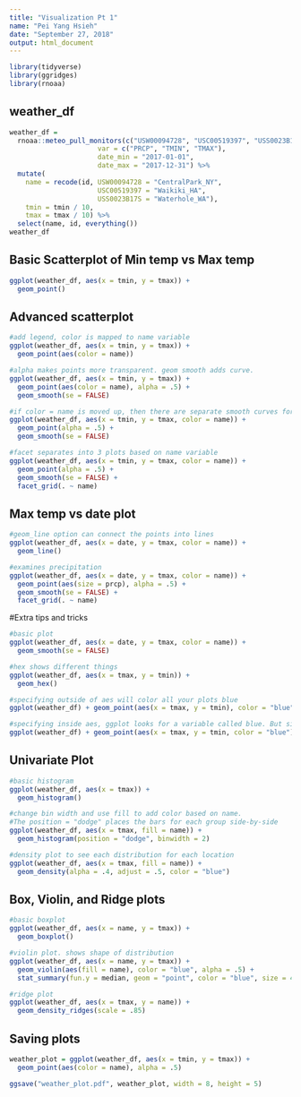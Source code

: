 ```yaml
---
title: "Visualization Pt 1"
name: "Pei Yang Hsieh"
date: "September 27, 2018"
output: html_document
---
```


```r
library(tidyverse)
library(ggridges)
library(rnoaa)
```

## weather_df

```r
weather_df = 
  rnoaa::meteo_pull_monitors(c("USW00094728", "USC00519397", "USS0023B17S"),
                      var = c("PRCP", "TMIN", "TMAX"), 
                      date_min = "2017-01-01",
                      date_max = "2017-12-31") %>%
  mutate(
    name = recode(id, USW00094728 = "CentralPark_NY", 
                      USC00519397 = "Waikiki_HA",
                      USS0023B17S = "Waterhole_WA"),
    tmin = tmin / 10,
    tmax = tmax / 10) %>%
  select(name, id, everything())
weather_df
```

## Basic Scatterplot of Min temp vs Max temp


```r
ggplot(weather_df, aes(x = tmin, y = tmax)) + 
  geom_point()
```
## Advanced scatterplot

```r
#add legend, color is mapped to name variable
ggplot(weather_df, aes(x = tmin, y = tmax)) + 
  geom_point(aes(color = name))

#alpha makes points more transparent. geom smooth adds curve.
ggplot(weather_df, aes(x = tmin, y = tmax)) + 
  geom_point(aes(color = name), alpha = .5) +
  geom_smooth(se = FALSE)

#if color = name is moved up, then there are separate smooth curves for each. 
ggplot(weather_df, aes(x = tmin, y = tmax, color = name)) + 
  geom_point(alpha = .5) +
  geom_smooth(se = FALSE)

#facet separates into 3 plots based on name variable
ggplot(weather_df, aes(x = tmin, y = tmax, color = name)) + 
  geom_point(alpha = .5) +
  geom_smooth(se = FALSE) + 
  facet_grid(. ~ name)
```
## Max temp vs date plot

```r
#geom_line option can connect the points into lines
ggplot(weather_df, aes(x = date, y = tmax, color = name)) + 
  geom_line()

#examines precipitation
ggplot(weather_df, aes(x = date, y = tmax, color = name)) + 
  geom_point(aes(size = prcp), alpha = .5) +
  geom_smooth(se = FALSE) + 
  facet_grid(. ~ name)
```
#Extra tips and tricks

```r
#basic plot
ggplot(weather_df, aes(x = date, y = tmax, color = name)) + 
  geom_smooth(se = FALSE) 

#hex shows different things
ggplot(weather_df, aes(x = tmax, y = tmin)) + 
  geom_hex()

#specifying outside of aes will color all your plots blue
ggplot(weather_df) + geom_point(aes(x = tmax, y = tmin), color = "blue")

#specifying inside aes, ggplot looks for a variable called blue. But since there's no variable blue in our dataset, ggplot creates one, and gives this "blue" variable the same value for all rows of our dataset. And it happens to color all of those points in red/pink in our plot. Notice the legend in this second plot
ggplot(weather_df) + geom_point(aes(x = tmax, y = tmin, color = "blue"))
```


## Univariate Plot

```r
#basic histogram
ggplot(weather_df, aes(x = tmax)) + 
  geom_histogram()

#change bin width and use fill to add color based on name. 
#The position = "dodge" places the bars for each group side-by-side
ggplot(weather_df, aes(x = tmax, fill = name)) + 
  geom_histogram(position = "dodge", binwidth = 2)

#density plot to see each distribution for each location
ggplot(weather_df, aes(x = tmax, fill = name)) + 
  geom_density(alpha = .4, adjust = .5, color = "blue")

```
## Box, Violin, and Ridge plots

```r
#basic boxplot
ggplot(weather_df, aes(x = name, y = tmax)) + 
  geom_boxplot()

#violin plot. shows shape of distribution
ggplot(weather_df, aes(x = name, y = tmax)) + 
  geom_violin(aes(fill = name), color = "blue", alpha = .5) + 
  stat_summary(fun.y = median, geom = "point", color = "blue", size = 4)

#ridge plot
ggplot(weather_df, aes(x = tmax, y = name)) + 
  geom_density_ridges(scale = .85)
```
## Saving plots

```r
weather_plot = ggplot(weather_df, aes(x = tmin, y = tmax)) + 
  geom_point(aes(color = name), alpha = .5) 

ggsave("weather_plot.pdf", weather_plot, width = 8, height = 5)
```

